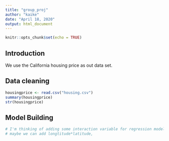 ```yaml
---
title: "group_proj"
author: "kaike"
date: "April 18, 2020"
output: html_document
---
```


```r
knitr::opts_chunk$set(echo = TRUE)
```

## Introduction

We use the California housing price as out data set.


## Data cleaning

```r
housingprice <- read.csv("housing.csv")
summary(housingprice)
str(housingprice)
```


## Model Building
```r
# I'm thinking of adding some interaction variable for regression models
# maybe we can add longtitude*latitude, 
```

